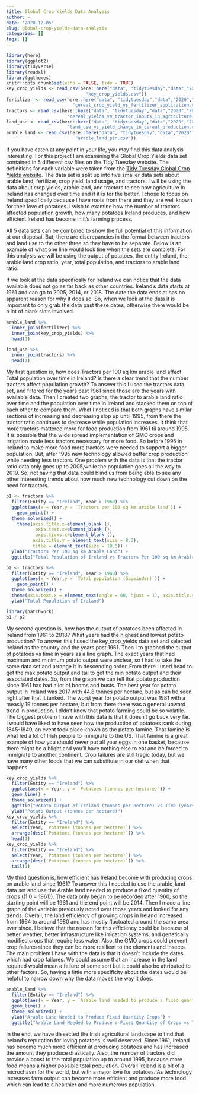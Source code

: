 ```yaml
---
title: Global Crop Yields Data Analysis
author: ~
date: '2020-12-05'
slug: global-crop-yields-data-analysis
categories: []
tags: []
---
```

```r
library(here)
library(ggplot2)
library(tidyverse)
library(readxl)
library(ggthemes)
knitr::opts_chunk$set(echo = FALSE, tidy = TRUE)
key_crop_yields <- read_csv(here::here("data", "tidytuesday","data","2020","2020-09-01",
                              "key_crop_yields.csv"))
fertilizer <- read_csv(here::here("data", "tidytuesday","data","2020","2020-09-01",
                         "cereal_crop_yield_vs_fertilizer_application.csv"))
tractors <- read_csv(here::here("data", "tidytuesday","data","2020","2020-09-01",
                       "cereal_yields_vs_tractor_inputs_in_agriculture.csv"))
land_use <- read_csv(here::here("data", "tidytuesday","data","2020","2020-09-01",
                       "land_use_vs_yield_change_in_cereal_production.csv"))
arable_land <- read_csv(here::here("data", "tidytuesday","data","2020","2020-09-01",
                          "arable_land_pin.csv"))
```
If you have eaten at any point in your life, you may find this data analysis interesting. For this project I am examining the Global Crop Yields data set contained in 5 different csv files on the Tidy Tuesday website. The definitions for each variable were taken from the [Tidy Tuesday Global Crop Yields website](https://github.com/rfordatascience/tidytuesday/blob/master/data/2020/2020-01-21/readme.md). The data set is split up into five smaller data sets about arable land, fertilizer, crop yield, land usage, and tractors. I will be using the data about crop yields, arable land, and tractors to see how agriculture in Ireland has changed over time and if it is for the better. I chose to focus on Ireland specifically because I have roots from there and they are well known for their love of potatoes. I wish to examine how the number of tractors affected population growth, how many potatoes Ireland produces, and how efficient Ireland has become in it's farming process.
  
All 5 data sets can be combined to show the full potential of this information at our disposal. But, there are discrepancies in the format between tractors and land use to the other three so they have to be separate. Below is an example of what one line would look line when the sets are complete. For this analysis we will be using the output of potatoes, the entity Ireland, the arable land crop ratio, year, total population, and tractors to arable land ratio.
  
If we look at the data specifically for Ireland we can notice that the data available does not go as far back as other countries. Ireland's data starts at 1961 and can go to 2005, 2014, or 2018. The date the data ends at has no apparent reason for why it does so. So, when we look at the data it is important to only grab the data past these dates, otherwise there would be a lot of blank slots involved.
  
```r
arable_land %>%
  inner_join(fertilizer) %>%
  inner_join(key_crop_yields) %>%
  head(1)
```
```r
land_use %>%
  inner_join(tractors) %>%
  head(1)
```
  
  
My first question is, how does Tractors per 100 sq km arable land affect Total population over time in Ireland? Is there a clear trend that the number tractors affect population growth? To answer this I used the tractors data set, and filtered for the years past 1961 since those are the years with available data. Then I created two graphs, the tractor to arable land ratio over time and the population over time in Ireland and stacked them on top of each other to compare them. What I noticed is that both graphs have similar sections of increasing and decreasing slop up until 1995, from there the tractor ratio continues to decrease while population increases. It think that more tractors mattered more for food production from 1961 til around 1995. It is possible that the wide spread implementation of GMO crops and irrigation made less tractors necessary for more food. So before 1995 in Ireland to make more food more tractors were needed to support a bigger population. But, after 1995 new technology allowed better crop production while needing less tractors. One problem with the data is that the tractor ratio data only goes up to 2005,while the population goes all the way to 2019. So, not having that data could blind us from being able to see any other interesting trends about how much new technology cut down on the need for tractors.
  
```r
p1 <- tractors %>%
  filter(Entity == "Ireland", Year > 1960) %>%
  ggplot(aes(x = Year,y = `Tractors per 100 sq km arable land`)) +
    geom_point() +
  theme_solarized() +
    theme(axis.title.x=element_blank (),
           axis.text.x=element_blank (),
           axis.ticks.x=element_blank (),
          axis.title.y = element_text(size = 8.3),
          title = element_text(size = 10.5)) +
  ylab("Tractors Per 100 sq km Arable Land") +
  ggtitle("Total Population of Ireland vs Tractors Per 100 sq km Arable Land Over Time")
```
  
```r

p2 <- tractors %>%
  filter(Entity == "Ireland", Year > 1960) %>%
  ggplot(aes(x = Year,y = `Total population (Gapminder)`)) +
    geom_point() +
  theme_solarized() +
  theme(axis.text.x = element_text(angle = 60, hjust = 1), axis.title.y = element_text(size = 8.5)) +
  ylab("Total Population of Ireland")
```
  
```r
library(patchwork)
p1 / p2
```
  
My second question is, how has the output of potatoes been affected in Ireland from 1961 to 2018? What years had the highest and lowest potato production? To answer this I used the key_crop_yields data set and selected Ireland as the country and the years past 1961. Then I to graphed the output of potatoes vs time in years as a line graph. The exact years that had maximum and minimum potato output were unclear, so I had to take the same data set and arrange it in descending order. From there I used head to get the max potato output and tail to get the min potato output and their associated dates. So, from the graph we can tell that potato production since 1961 has had a lot of booms and busts. The best year for potato output in Ireland was 2017 with 44.8 tonnes per hectare, but as can be seen right after that it tanked. The worst year for potato output was 1981 with a measly 19 tonnes per hectare, but from there there was a general upward trend in production. I didn't know that potato farming could be so volatile. The biggest problem I have with this data is that it doesn't go back very far. I would have liked to have seen how the production of potatoes sank during 1845-1849, an event took place known as the potato famine. That famine is what led a lot of Irish people to immigrate to the US. That famine is a great example of how you should never put all your eggs in one basket, because there might be a blight and you'll have nothing else to eat and be forced to immigrate to another continent. Crop failures are still tragic today, but we have many other foods that we can substitute in our diet when that happens.
  
```r
key_crop_yields %>%
  filter(Entity == "Ireland") %>%
  ggplot(aes(x = Year, y = `Potatoes (tonnes per hectare)`)) +
  geom_line() +
  theme_solarized() +
  ggtitle("Potato Output of Ireland (tonnes per hectare) vs Time (years)") +
  ylab("Potato Output (tonnes per hectare)")
key_crop_yields %>%
  filter(Entity == "Ireland") %>%
  select(Year, `Potatoes (tonnes per hectare)`) %>%
  arrange(desc(`Potatoes (tonnes per hectare)`)) %>%
  head(1)
key_crop_yields %>%
  filter(Entity == "Ireland") %>%
  select(Year, `Potatoes (tonnes per hectare)`) %>%
  arrange(desc(`Potatoes (tonnes per hectare)`)) %>%
  tail(1)
```
  
My third question is, how efficient has Ireland become with producing crops on arable land since 1961? To answer this I needed to use the arable_land data set and use the Arable land needed to produce a fixed quantity of crops ((1.0 = 1961)). The data only began to be recorded after 1960, so the starting point will be 1961 and the end point will be 2014. Then I made a line graph of the variable previously noted over those years and looked for any trends. Overall, the land efficiency of growing crops in Ireland increased from 1964 to around 1980 and has mostly fluctuated around the same area ever since. I believe that the reason for this efficiency could be because of better weather, better infrastructure like irrigation systems, and genetically modified crops that require less water. Also, the GMO crops could prevent crop failures since they can be more resilient to the elements and insects. The main problem I have with the data is that it doesn't include the dates which had crop failures. We could assume that an increase in the land required would mean a failure of some sort but it could also be attributed to other factors. So, having a little more specificity about the dates would be helpful to narrow down why the data moves the way it does.
  
```r
arable_land %>%
  filter(Entity == "Ireland") %>%
  ggplot(aes(x = Year, y = `Arable land needed to produce a fixed quantity of crops ((1.0 = 1961))`)) +
  geom_line() +
  theme_solarized() +
  ylab("Arable Land Needed to Produce Fixed Quantity Crops") +
  ggtitle("Arable Land Needed to Produce a Fixed Quantity of Crops vs Time (years)")
```
  
In the end, we have dissected the Irish agricultural landscape to find that Ireland's reputation for loving potatoes is well deserved. Since 1961, Ireland has become much more efficient at producing potatoes and has increased the amount they produce drastically. Also, the number of tractors did provide a boost to the total population up to around 1995, because more food means a higher possible total population. Overall Ireland is a bit of a microchasm for the world, but with a major love for potatoes. As technology increases farm output can become more efficient and produce more food which can lead to a healthier and more numerous population.
  